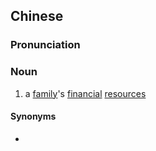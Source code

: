 {{also|家资}}
==Chinese==
{{zh-forms|s=家资}}

===Pronunciation===
{{zh-pron
|m=jiāzī
|cat=n
}}

===Noun===
{{zh-noun}}

# a [[family]]'s [[financial]] [[resource]]s

====Synonyms====
* {{zh-l|家財}}